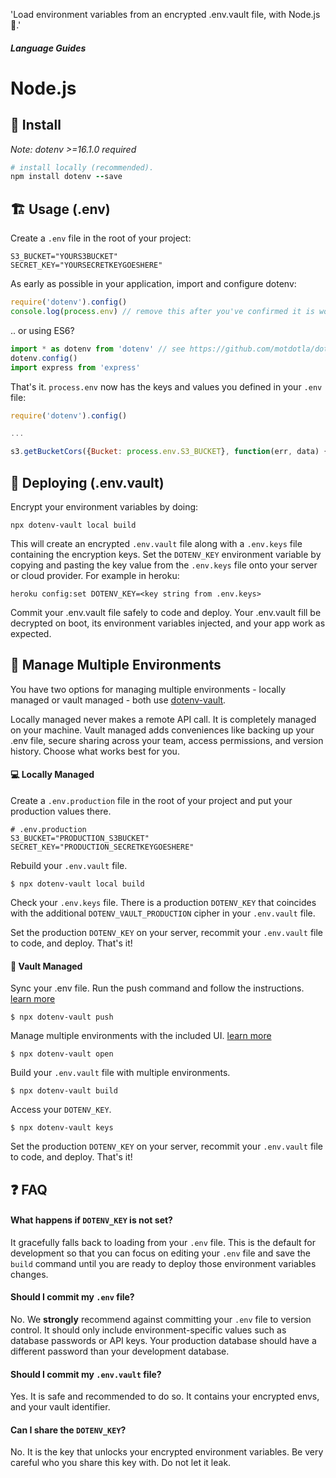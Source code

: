   'Load environment variables from an encrypted .env.vault file, with Node.js 🚀.'

##### Language Guides
# Node.js

## 🌱 Install

*Note: dotenv >=16.1.0 required*

```ruby
# install locally (recommended).
npm install dotenv --save
```

## 🏗️ Usage (.env)

Create a `.env` file in the root of your project:

```shell
S3_BUCKET="YOURS3BUCKET"
SECRET_KEY="YOURSECRETKEYGOESHERE"
```

As early as possible in your application, import and configure dotenv:

```javascript
require('dotenv').config()
console.log(process.env) // remove this after you've confirmed it is working
```

.. or using ES6?

```javascript
import * as dotenv from 'dotenv' // see https://github.com/motdotla/dotenv#how-do-i-use-dotenv-with-import
dotenv.config()
import express from 'express'
```

That's it. `process.env` now has the keys and values you defined in your `.env` file:

```javascript
require('dotenv').config()

...

s3.getBucketCors({Bucket: process.env.S3_BUCKET}, function(err, data) {})
```

## 🚀 Deploying (.env.vault)

Encrypt your environment variables by doing:

```shell
npx dotenv-vault local build
```

This will create an encrypted `.env.vault` file along with a `.env.keys` file containing the encryption keys. Set the `DOTENV_KEY` environment variable by copying and pasting the key value from the `.env.keys` file onto your server or cloud provider. For example in heroku:

```shell
heroku config:set DOTENV_KEY=<key string from .env.keys>
```

Commit your .env.vault file safely to code and deploy. Your .env.vault fill be decrypted on boot, its environment variables injected, and your app work as expected.

## 🌴 Manage Multiple Environments

You have two options for managing multiple environments - locally managed or vault managed - both use <a href="https://github.com/dotenv-org/dotenv-vault">dotenv-vault</a>.

Locally managed never makes a remote API call. It is completely managed on your machine. Vault managed adds conveniences like backing up your .env file, secure sharing across your team, access permissions, and version history. Choose what works best for you.

#### 💻 Locally Managed

Create a `.env.production` file in the root of your project and put your production values there.

```
# .env.production
S3_BUCKET="PRODUCTION_S3BUCKET"
SECRET_KEY="PRODUCTION_SECRETKEYGOESHERE"
```

Rebuild your `.env.vault` file.

```
$ npx dotenv-vault local build
```

Check your `.env.keys` file. There is a production `DOTENV_KEY` that coincides with the additional `DOTENV_VAULT_PRODUCTION` cipher in your `.env.vault` file.

Set the production `DOTENV_KEY` on your server, recommit your `.env.vault` file to code, and deploy. That's it!

#### 🔐 Vault Managed

Sync your .env file. Run the push command and follow the instructions. [learn more](/docs/sync/quickstart)

```
$ npx dotenv-vault push
```

Manage multiple environments with the included UI. [learn more](/docs/tutorials/environments)

```
$ npx dotenv-vault open
```

Build your `.env.vault` file with multiple environments.

```
$ npx dotenv-vault build
```

Access your `DOTENV_KEY`.

```
$ npx dotenv-vault keys
```

Set the production `DOTENV_KEY` on your server, recommit your `.env.vault` file to code, and deploy. That's it!

## ❓ FAQ

#### What happens if `DOTENV_KEY` is not set?

It gracefully falls back to loading from your `.env` file. This is the default for development so that you can focus on editing your `.env` file and save the `build` command until you are ready to deploy those environment variables changes.

#### Should I commit my `.env` file?

No. We **strongly** recommend against committing your `.env` file to version control. It should only include environment-specific values such as database passwords or API keys. Your production database should have a different password than your development database.

#### Should I commit my `.env.vault` file?

Yes. It is safe and recommended to do so. It contains your encrypted envs, and your vault identifier.

#### Can I share the `DOTENV_KEY`?

No. It is the key that unlocks your encrypted environment variables. Be very careful who you share this key with. Do not let it leak.

